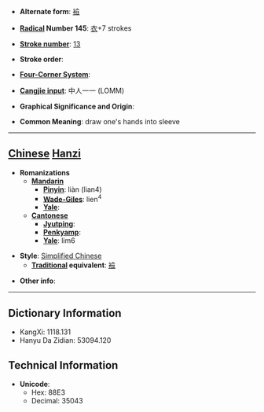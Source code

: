 * '''Alternate form''': [[襝]]

* '''[[Wiktionary:Chinese radical index| Radical]] Number 145''': [[Wiktionary:Chinese radical index 衣|衣]]+7 strokes

* '''[[Wiktionary:Chinese total strokes index|Stroke number]]''': [[Wiktionary:Chinese total strokes index 13|13]]

* '''Stroke order''': 

* '''[[Wiktionary:Chinese four corner index|Four-Corner System]]''': 

* '''[[Wiktionary:Chinese Cangjie index|Cangjie input]]''': 中人一一 (LOMM)

* '''Graphical Significance and Origin''': 

* '''Common Meaning''': draw one's hands into sleeve

----

== [[Chinese]] [[Hanzi]] ==

* '''Romanizations'''
** '''[[Mandarin]]'''
*** '''[[Pinyin]]''': liàn (lian4)
*** '''[[Wade-Giles]]''': lien<sup>4</sup>
*** '''[[Yale]]''': 
** '''[[Cantonese]]'''
*** '''[[Jyutping]]''':
*** '''[[Penkyamp]]''': 
*** '''[[Yale]]''': lim6

* '''Style''': [[Simplified Chinese]] 
** '''[[Traditional Chinese|Traditional]] equivalent''': [[襝]]

* '''Other info''': 

----

== Dictionary Information ==

* KangXi: 1118.131
* Hanyu Da Zidian: 53094.120

== Technical Information ==

* '''Unicode''':
** Hex: 88E3
** Decimal: 35043